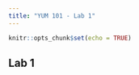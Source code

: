 ```yaml
---
title: "YUM 101 - Lab 1"
---
```


```r
knitr::opts_chunk$set(echo = TRUE)
```

## Lab 1


